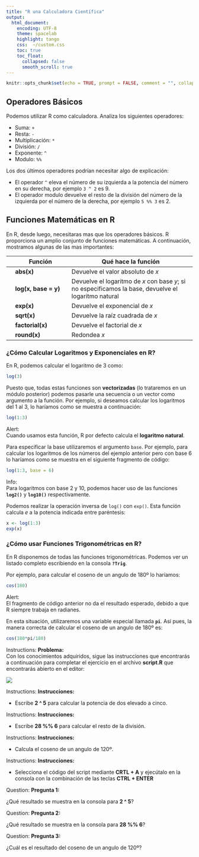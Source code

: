 ```yaml
---
title: "R una Calculadora Científica"
output:
  html_document:
    encoding: UTF-8
    theme: spacelab
    highlight: tango
    css:  ~/custom.css
    toc: true
    toc_float: 
      collapsed: false
      smooth_scroll: true
---
```


```r
knitr::opts_chunk$set(echo = TRUE, prompt = FALSE, comment = "", collapse = TRUE)
```


## Operadores Básicos

Podemos utilizar R como calculadora. Analiza los siguientes operadores:

- Suma: `+`
- Resta: `-`
- Multiplicación: `*`
- División: `/`
- Exponente: `^`
- Modulo: `%%`

Los dos últimos operadores podrían necesitar algo de explicación:

- El operador `^` eleva el número de su izquierda a la potencia del número en su
derecha, por ejemplo `3 ^ 2` es 9.
- El operador modulo devuelve el resto de la división del número de la izquierda
por el número de la derecha, por ejemplo `5 %% 3` es 2.


## Funciones Matemáticas en R

En R, desde luego, necesitaras mas que los operadores básicos. R proporciona un 
amplio conjunto de funciones matemáticas. A continuación, mostramos algunas de
las mas importantes:

|  | Función              | Qué hace la función                         |
|--| -------------------- | --------------------------------------------|
|  | **abs(x)**         | Devuelve el valor absoluto de _x_ |
|  | **log(x, base = y)** | Devuelve el logaritmo de _x_ con base _y_; si no especificamos la base, devuelve el logaritmo natural |
|  | **exp(x)**         | Devuelve el exponencial de _x_ |
| | **sqrt(x)**        | Devuelve la raíz cuadrada de _x_ |
|  | **factorial(x)**   | Devuelve el factorial de _x_ |
|  | **round(x)**       | Redondea _x_ |


### ¿Cómo Calcular Logaritmos y Exponenciales en R?

En R, podemos calcular el logaritmo de 3 como:

```r
log(3)
```

Puesto que, todas estas funciones son __vectorizadas__ (lo trataremos en un módulo posterior) podemos pasarle una secuencia o un vector como argumento a la función. Por ejemplo, si deseamos calcular los logaritmos del 1 al 3, lo haríamos como se muestra a continuación:

```r
log(1:3)
```

  
<div class="alert alert-danger" role="alert">
<span class="glyphicon glyphicon-alert" aria-hidden="true"></span>
<span class="sr-only">Alert:</span></br>
Cuando usamos esta función, R por defecto calcula el __logaritmo natural__.
</div>



Para especificar la base utilizaremos el argumento `base`. Por ejemplo, 
para calcular los logaritmos de los números del ejemplo anterior pero con base 6 lo
haríamos como se muestra en el siguiente fragmento de código:

```r
log(1:3, base = 6)
```

<div class="alert alert-info" role="alert">
<span class="glyphicon glyphicon-exclamation-sign" aria-hidden="true"></span>
<span class="sr-only">Info:</span></br>
Para logaritmos con base 2 y 10, podemos hacer uso de las funciones
__`log2()`__ y __`log10()`__ respectivamente.
</div>


Podemos realizar la operación inversa de `log()` con `exp()`. Esta función calcula
$e$ a la potencia indicada entre paréntesis:

```r
x <- log(1:3)
exp(x)
```





### ¿Cómo usar Funciones Trigonométricas en R?

En R disponemos de todas las funciones trigonométricas. Podemos ver un listado
completo escribiendo en la consola __`?Trig`__.

Por ejemplo, para calcular el coseno de un angulo de 180º lo haríamos:

```r
cos(180)
```

<div class="alert alert-danger" role="alert">
<span class="glyphicon glyphicon-alert" aria-hidden="true"></span>
<span class="sr-only">Alert:</span></br>
El fragmento de código anterior no da el resultado esperado, debido a que R siempre
trabaja en radianes.
</div>

En esta situación, utilizaremos una variable especial llamada __`pi`__. Así pues, la manera
correcta de calcular el coseno de un angulo de 180º es:

```r
cos(180*pi/180)
```

<div class="alert alert-success" role="alert">
<span class="glyphicon glyphicon-education" aria-hidden="true"></span>
<span class="sr-only">Instructions:</span>
**Problema:**</br>
Con los conocimientos adquiridos, sigue las instrucciones que encontrarás a 
continuación para completar el ejercicio en el archivo __script.R__ que encontrarás
abierto en el editor:
</div>

![](https://i.imgur.com/4vSnb9u.png) 

<div class="panel panel-success">
 <div class="panel-body">
 
 <div class="alert alert-success" role="alert">
<span class="glyphicon glyphicon-tasks" aria-hidden="true"></span>
<span class="sr-only">Instructions:</span>
**Instrucciones:**  

- Escribe  __2 ^ 5__ para calcular la potencia de dos elevado a cinco.
</div>


<div class="alert alert-success" role="alert">
<span class="glyphicon glyphicon-tasks" aria-hidden="true"></span>
<span class="sr-only">Instructions:</span>
**Instrucciones:**  

- Escribe __28 %% 6__ para calcular el resto de la división.
</div>

<div class="alert alert-success" role="alert">
<span class="glyphicon glyphicon-tasks" aria-hidden="true"></span>
<span class="sr-only">Instructions:</span>
**Instrucciones:**

- Calcula el coseno de un angulo de 120º.
</div>


<div class="alert alert-success" role="alert">
<span class="glyphicon glyphicon-tasks" aria-hidden="true"></span>
<span class="sr-only">Instructions:</span>
**Instrucciones:**  

- Selecciona el código del script mediante __CRTL + A__ y ejecútalo en la consola
con la combinación de las teclas __CTRL + ENTER__
</div>

</div>
</div>








<div class="alert alert-warning" role="alert">
<span class="glyphicon glyphicon-question-sign" aria-hidden="true"></span>
<span class="sr-only">Question:</span>
**Pregunta 1:**  

¿Qué resultado se muestra en la consola para __2 ^ 5__?
</div>


<div class="alert alert-warning" role="alert">
<span class="glyphicon glyphicon-question-sign" aria-hidden="true"></span>
<span class="sr-only">Question:</span>
**Pregunta 2:**  

¿Qué resultado se muestra en la consola para __28 %% 6__?
</div>


<div class="alert alert-warning" role="alert">
<span class="glyphicon glyphicon-question-sign" aria-hidden="true"></span>
<span class="sr-only">Question:</span>
**Pregunta 3:**  

¿Cuál es el resultado del coseno de un angulo de 120º?
</div>



